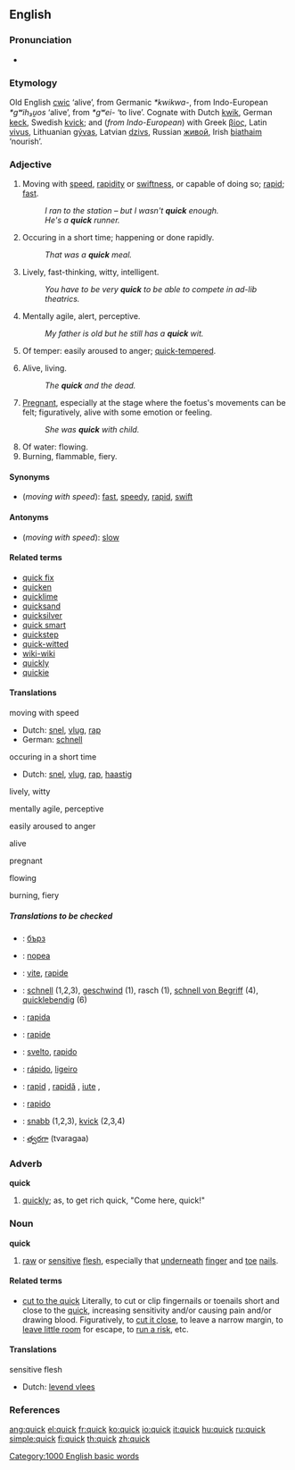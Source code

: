 ==English==

===Pronunciation===
*{{IPA|/kwɪk/}}

===Etymology===
Old English [[cwic]] ‘alive’, from Germanic ''*kwikwa-'', from Indo-European ''*gʷih₃u̯os'' ‘alive’, from ''*gʷei-'' ‘to live’. Cognate with Dutch [[kwik]], German [[keck]], Swedish [[kvick]]; and (''from Indo-European'') with Greek [[βίος]], Latin [[vivus]], Lithuanian [[gývas]], Latvian [[dzivs]], Russian [[живой]], Irish [[biathaim]] ‘nourish’.

===Adjective===
{{en-adj|er}}

# Moving with [[speed]], [[rapidity]] or [[swiftness]], or capable of doing so; [[rapid]]; [[fast]].
#: ''I ran to the station – but I wasn't '''quick''' enough.''
#: ''He's a '''quick''' runner.''
# Occuring in a short time; happening or done rapidly.
#: ''That was a '''quick''' meal.''
# Lively, fast-thinking, witty, intelligent.
#: ''You have to be very '''quick''' to be able to compete in ad-lib theatrics.''
# Mentally agile, alert, perceptive.
#: ''My father is old but he still has a '''quick''' wit.''
# Of temper: easily aroused to anger; [[quick-tempered]].
# {{archaic}} Alive, living.
#: ''The '''quick''' and the dead.''
# {{archaic}} [[pregnant|Pregnant]], especially at the stage where the foetus's movements can be felt; figuratively, alive with some emotion or feeling.
#: ''She was '''quick''' with child.''
# Of water: flowing.
# Burning, flammable, fiery.

====Synonyms====
*(''moving with speed''): [[fast]], [[speedy]], [[rapid]], [[swift]]

====Antonyms====
*(''moving with speed''): [[slow]]

====Related terms====
*[[quick fix]]
*[[quicken]]
*[[quicklime]]
*[[quicksand]]
*[[quicksilver]]
*[[quick smart]]
*[[quickstep]]
*[[quick-witted]]
*[[wiki-wiki]]
*[[quickly]]
*[[quickie]]

====Translations====
;moving with speed
{{top}}
*Dutch: [[snel]], [[vlug]], [[rap]]
*German: [[schnell]]
{{mid}}
{{bottom}}

;occuring in a short time
{{top}}
*Dutch: [[snel]], [[vlug]], [[rap]], [[haastig]]
{{mid}}
{{bottom}}

;lively, witty
{{top}}
{{mid}}
{{bottom}}

;mentally agile, perceptive
{{top}}
{{mid}}
{{bottom}}

;easily aroused to anger
{{top}}
{{mid}}
{{bottom}}

;alive
{{top}}
{{mid}}
{{bottom}}

;pregnant
{{top}}
{{mid}}
{{bottom}}

;flowing
{{top}}
{{mid}}
{{bottom}}

;burning, fiery
{{top}}
{{mid}}
{{bottom}}

=====Translations to be checked=====
{{checktrans}}

*{{ttbc|Bulgarian}}: [[бърз]] {{m}}
*{{ttbc|Finnish}}: [[nopea]]
*{{ttbc|French}}: [[vite]], [[rapide]]
*{{ttbc|German}}: [[schnell]] (1,2,3), [[geschwind]] (1), rasch (1), [[schnell von Begriff]] (4), [[quicklebendig]] (6)
*{{ttbc|Ido}}: [[rapida]]
*{{ttbc|Interlingua}}: [[rapide]]
*{{ttbc|Italian}}: [[svelto]], [[rapido]]
*{{ttbc|Portuguese}}: [[rápido]], [[ligeiro]]
*{{ttbc|Romanian}}: [[rapid]] {{m}}, [[rapidă]] {{f}}, [[iute]] {{m}}, {{f}}
*{{ttbc|Spanish}}: [[rapido]]
*{{ttbc|Swedish}}: [[snabb]] (1,2,3), [[kvick]] (2,3,4)
*{{ttbc|Telugu}}: [[త్వరగా]] (tvaragaa)

===Adverb===
'''quick'''

# {{colloquial}} [[quickly]]; as, to get rich quick, "Come here, quick!"

===Noun===
'''quick'''

# [[raw]] or [[sensitive]] [[flesh]], especially that [[underneath]] [[finger]] and [[toe]] [[nail]]s.

====Related terms====
*[[cut to the quick]] Literally, to cut or clip fingernails or toenails short and close to the [[quick]], increasing sensitivity and/or causing pain and/or drawing blood. Figuratively, to [[cut it close]], to leave a narrow margin, to [[leave little room]] for escape, to [[run a risk]], etc.

====Translations====
;sensitive flesh
{{top}}
*Dutch: [[levend vlees]]
{{mid}}
{{bottom}}

===References===
{{R:Century 1911}}
{{R:Webster 1913}}

[[Category:1000 English basic words]]

[[ang:quick]]
[[el:quick]]
[[fr:quick]]
[[ko:quick]]
[[io:quick]]
[[it:quick]]
[[hu:quick]]
[[ru:quick]]
[[simple:quick]]
[[fi:quick]]
[[th:quick]]
[[zh:quick]]